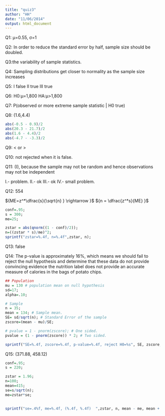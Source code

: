 ```yaml
---
title: "quiz3"
author: "HH"
date: "11/06/2014"
output: html_document
---
```

Q1: μ=0.55, σ=1

Q2: In order to reduce the standard error by half, sample size should be doubled.

Q3:the variability of sample statistics.

Q4: Sampling distributions get closer to normality as the sample size increases

Q5:
I false
II true
III true

Q6:
H0:μ=1,800
HA:μ>1,800

Q7:
P(observed or more extreme sample statistic | H0 true)

Q8: (1.6,4.4)
````r
abs(-0.5 - 0.9)/2
abs(20.3 - 21.7)/2
abs(1.6 - 4.4)/2
abs(-4.7 - -3.3)/2
````

Q9: < or >

Q10: not rejected when it is false.

Q11: (I), because the sample may not be random and hence observations may not be independent

I.- problem.
II.- ok
III.- ok
IV.- small problem.

Q12: 554

${ME=z^*\dfrac{s}{\sqrt{n} } \rightarrow }$
${n = \dfrac{z^*s}{ME} }$

````r
conf=.95;
s = 300;
me=25;

zstar = abs(qnorm((1 - conf)/2));
n=((zstar * s)/me)^2;
sprintf("zstar=%.4f, n=%.4f",zstar, n);
````

Q13: false

Q14: The p-value is approximately 16%, which means we should fail to reject the null hypothesis and determine that these data do not provide convincing evidence the nutrition label does not provide an accurate measure of calories in the bags of potato chips.

````r
## Population
mu = 130 # population mean on null hypothesis
sd=17;
alpha=.10;

# Sample
n = 35;
mean = 134; # Sample mean.
SE= sd/sqrt(n); # Standard Error of the sample
zscore=(mean - mu)/SE;

# pvalue = 1 - pnorm(zscore); # One sided.
pvalue = (1 - pnorm(zscore)) * 2; # Two sided.

sprintf("SE=%.4f, zscore=%.4f, p-value=%.4f, reject H0=%s", SE, zscore, pvalue,  pvalue < alpha);

````

Q15: (371.88, 458.12)

````r
conf=.95;
s = 220;

zstar = 1.96;
n=100;
mean=415;
se=s/sqrt(n);
me=zstar*se;

  
sprintf("se=.4%f, me=%.4f, (%.4f, %.4f)  ",zstar, n, mean - me, mean + me);
````


